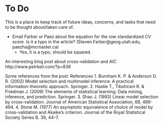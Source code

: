 To Do
========================================================

This is a place to keep track of future ideas, concerns, and tasks that need to be thought about/taken care of.


* Email Farber or Paez about the equation for the row standardized CV score. Is it a typo in the article? (Steven.Farber@geog.utah.edu, paezha@mcmaster.ca) 
  * Yes, it is a typo, should be squared.

An interesting blog post about cross-validation and AIC http://www.petrkeil.com/?p=836

Some references from the post:
References
1. Burnham K. P. & Anderson D. R. (2002) Model selection and multimodel inference: A practical information-theoretic approach. Springer.
2. Hastie T., Tibshirani R. & Friedman J. (2009) The elements of statistical learning: Data mining, inference, and prediction. Springer.
3. Shao J. (1993) Linear model selection by cross-validation. Journal of American Statistical Association, 88, 486-494.
4. Stone M. (1977) An asymptotic equivalence of choice of model by cross-validation and Akaike’s criterion. Journal of the Royal Statistical Society Series B. 39, 44–7.

